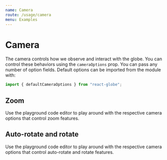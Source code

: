 ```yaml
---
name: Camera
route: /usage/camera
menu: Examples
---
```




# Camera

The camera controls how we observe and interact with the globe. You can control these behaviors using the `cameraOptions` prop. You can pass any number of option fields. Default options can be imported from the module with:

```js
import { defaultCameraOptions } from "react-globe";
```

## Zoom

Use the playground code editor to play around with the respective camera options that control zoom features.

<Playground>
  <ReactGlobe
    cameraOptions={{
      enableZoom: true,
      distanceRadiusScale: 5,
      maxDistanceRadiusScale: 15,
      zoomSpeed: 2
    }}
  />
</Playground>

## Auto-rotate and rotate

Use the playground code editor to play around with the respective camera options that control auto-rotate and rotate features.

<Playground>
  <ReactGlobe
    cameraOptions={{
      autoRotateSpeed: 1,
      enableAutoRotate: true,
      enableRotate: true,
      maxPolarAngle: (Math.PI * 9) / 16,
      minPolarAngle: (Math.PI * 7) / 16,
      rotateSpeed: 0.5
    }}
  />
</Playground>
